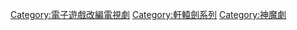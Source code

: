 [[Category:電子遊戲改編電視劇|Category:電子遊戲改編電視劇]]
[[Category:軒轅劍系列|Category:軒轅劍系列]]
[[Category:神魔劇|Category:神魔劇]]